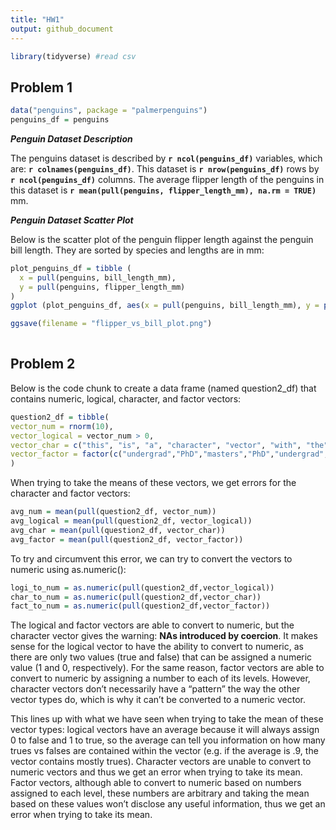```yaml
---
title: "HW1"
output: github_document
---
```


```r

library(tidyverse) #read csv
```

## Problem 1

```r

data("penguins", package = "palmerpenguins")
penguins_df = penguins
```

***Penguin Dataset Description***

The penguins dataset is described by **`r ncol(penguins_df)`** variables, which are: **`r colnames(penguins_df)`**. This dataset is **`r nrow(penguins_df)`** rows by **`r ncol(penguins_df)`** columns. The average flipper length of the penguins in this dataset is **`r mean(pull(penguins, flipper_length_mm), na.rm = TRUE)`** mm.

***Penguin Dataset Scatter Plot***

Below is the scatter plot of the penguin flipper length against the penguin bill length. They are sorted by species and lengths are in mm:

```r
plot_penguins_df = tibble (
  x = pull(penguins, bill_length_mm),
  y = pull(penguins, flipper_length_mm)
)
ggplot (plot_penguins_df, aes(x = pull(penguins, bill_length_mm), y = pull(penguins, flipper_length_mm), col=penguins_df$species)) + geom_point() + labs(x = "Bill Length (mm)", y = "Flipper Length (mm)", title = "Penguin Flipper Length vs Bill Length (in mm)", color = "Penguin Species") +  theme(plot.title = element_text(hjust = 0.5))

ggsave(filename = "flipper_vs_bill_plot.png")
  
```

## Problem 2

Below is the code chunk to create a data frame (named question2_df) that contains numeric, logical, character, and factor vectors:


```r
question2_df = tibble(
vector_num = rnorm(10),
vector_logical = vector_num > 0,
vector_char = c("this", "is", "a", "character", "vector", "with", "the", "length", "of", "ten"),
vector_factor = factor(c("undergrad","PhD","masters","PhD","undergrad","undergrad","masters","PhD","PhD","undergrad"))
)
```

When trying to take the means of these vectors, we get errors for the character and factor vectors:
```r
avg_num = mean(pull(question2_df, vector_num))
avg_logical = mean(pull(question2_df, vector_logical))
avg_char = mean(pull(question2_df, vector_char))
avg_factor = mean(pull(question2_df, vector_factor))
```

To try and circumvent this error, we can try to convert the vectors to numeric using as.numeric():
```r
logi_to_num = as.numeric(pull(question2_df,vector_logical))
char_to_num = as.numeric(pull(question2_df,vector_char))
fact_to_num = as.numeric(pull(question2_df,vector_factor))
```
The logical and factor vectors are able to convert to numeric, but the character vector gives the warning: **NAs introduced by coercion**. It makes sense for the logical vector to have the ability to convert to numeric, as there are only two values (true and false) that can be assigned a numeric value (1 and 0, respectively). For the same reason, factor vectors are able to convert to numeric by assigning a number to each of its levels. However, character vectors don't necessarily have a "pattern" the way the other vector types do, which is why it can't be converted to a numeric vector.

This lines up with what we have seen when trying to take the mean of these vector types: logical vectors have an average because it will always assign 0 to false and 1 to true, so the average can tell you information on how many trues vs falses are contained within the vector (e.g. if the average is .9, the vector contains mostly trues). Character vectors are unable to convert to numeric vectors and thus we get an error when trying to take its mean. Factor vectors, although able to convert to numeric based on numbers assigned to each level, these numbers are arbitrary and taking the mean based on these values won't disclose any useful information, thus we get an error when trying to take its mean.
